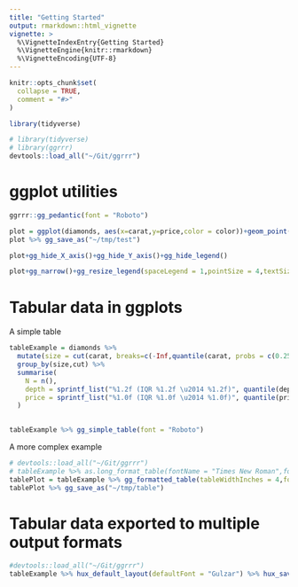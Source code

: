 ```yaml
---
title: "Getting Started"
output: rmarkdown::html_vignette
vignette: >
  %\VignetteIndexEntry{Getting Started}
  %\VignetteEngine{knitr::rmarkdown}
  %\VignetteEncoding{UTF-8}
---
```


```r
knitr::opts_chunk$set(
  collapse = TRUE,
  comment = "#>"
)

library(tidyverse)
```

```r
# library(tidyverse)
# library(ggrrr)
devtools::load_all("~/Git/ggrrr")


```

# ggplot utilities

```r

ggrrr::gg_pedantic(font = "Roboto")

plot = ggplot(diamonds, aes(x=carat,y=price,color = color))+geom_point()+annotate("label",x=2,y=10000,label="Hello")+labs(tag = "A")
plot %>% gg_save_as("~/tmp/test")
```

```r
plot+gg_hide_X_axis()+gg_hide_Y_axis()+gg_hide_legend()
```


```r
plot+gg_narrow()+gg_resize_legend(spaceLegend = 1,pointSize = 4,textSize = 12)+gg_watermark("PRELIM")

```

# Tabular data in ggplots

A simple table

```r
tableExample = diamonds %>% 
  mutate(size = cut(carat, breaks=c(-Inf,quantile(carat, probs = c(0.25,0.75)),Inf), labels=c("small","medium","large")) %>% as.factor()) %>%
  group_by(size,cut) %>%
  summarise(
    N = n(),
    depth = sprintf_list("%1.2f (IQR %1.2f \u2014 %1.2f)", quantile(depth,c(0.5,0.25,0.75))),
    price = sprintf_list("%1.0f (IQR %1.0f \u2014 %1.0f)", quantile(price,c(0.5,0.25,0.75)))
  )
  

tableExample %>% gg_simple_table(font = "Roboto")
```

A more complex example

```r
# devtools::load_all("~/Git/ggrrr")
# tableExample %>% as.long_format_table(fontName = "Times New Roman",fontSize = 12) %>% glimpse()
tablePlot = tableExample %>% gg_formatted_table(tableWidthInches = 4,font = "Courier New",fontSize = 8) 
tablePlot %>% gg_save_as("~/tmp/table")
```

# Tabular data exported to multiple output formats

```r
#devtools::load_all("~/Git/ggrrr")
tableExample %>% hux_default_layout(defaultFont = "Gulzar") %>% hux_save_as("~/tmp/table2")
```
